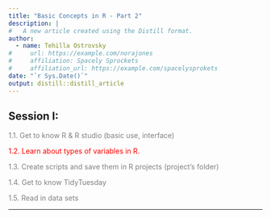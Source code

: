 ```yaml
---
title: "Basic Concepts in R - Part 2"
description: |
#   A new article created using the Distill format.
author:
  - name: Tehilla Ostrovsky 
#     url: https://example.com/norajones
#     affiliation: Spacely Sprockets
#     affiliation_url: https://example.com/spacelysprokets
date: "`r Sys.Date()`"
output: distill::distill_article
---
```



## Session I: 

<div style = "color:grey">
1.1. Get to know R \& R studio (basic use, interface)
</div>

<div style = "color:red">
1.2. Learn about types of variables in R.
</div>

<div style="color:grey">
1.3. Create scripts and save them in R projects (project's folder)

1.4. Get to know TidyTuesday
    
1.5. Read in data sets

</div>


----




